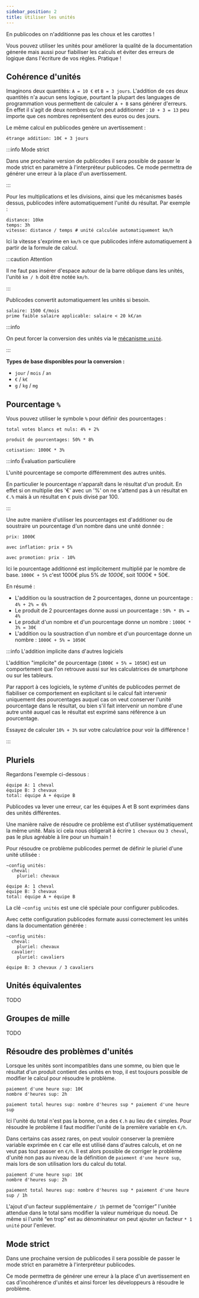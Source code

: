 ```yaml
---
sidebar_position: 2
title: Utiliser les unités
---
```


En publicodes on n'additionne pas les choux et les carottes !

Vous pouvez utiliser les unités pour améliorer la qualité de la documentation génerée mais aussi pour fiabiliser les calculs et éviter des erreurs de logique dans l'écriture de vos règles. Pratique !

## Cohérence d'unités

Imaginons deux quantités: `A = 10 €` et `B = 3 jours`. L'addition de ces deux quantités n'a aucun sens logique, pourtant la plupart des languages de programmation vous permettent de calculer `A + B` sans générer d'erreurs. En effet il s'agit de deux nombres qu'on peut additionner : `10 + 3 = 13` peu importe que ces nombres représentent des euros ou des jours.

Le même calcul en publicodes genère un avertissement :

```publicodes
étrange addition: 10€ + 3 jours
```

:::info Mode strict

Dans une prochaine version de publicodes il sera possible de passer le mode strict en paramètre à l'interpréteur publicodes. Ce mode permettra de générer une erreur à la place d'un avertissement.

:::

Pour les multiplications et les divisions, ainsi que les mécanismes basés dessus, publicodes infère automatiquement l'unité du résultat. Par exemple :

```publicodes
distance: 10km
temps: 3h
vitesse: distance / temps # unité calculée automatiquement km/h
```

Ici la vitesse s'exprime en `km/h` ce que publicodes infére automatiquement à partir de la formule de calcul.

:::caution Attention

Il ne faut pas insérer d'espace autour de la barre oblique dans les unités, l'unité `km / h` doit être notée `km/h`.

:::

Publicodes convertit automatiquement les unités si besoin.

```publicodes
salaire: 1500 €/mois
prime faible salaire applicable: salaire < 20 k€/an
```

:::info

On peut forcer la conversion des unités via le [mécanisme `unité`](/docs/mécanismes#unité).

:::

**Types de base disponibles pour la conversion :**

- `jour` / `mois` / `an`
- `€` / `k€`
- `g` / `kg` / `mg`

## Pourcentage `%`

Vous pouvez utiliser le symbole `%` pour définir des pourcentages :

```publicodes
total votes blancs et nuls: 4% + 2%

produit de pourcentages: 50% * 8%

cotisation: 1000€ * 3%
```

:::info Évaluation particulière

L'unité pourcentage se comporte différemment des autres unités.

En particulier le pourcentage n'apparaît dans le résultat d'un produit. En effet si on multiplie des '€' avec un '%' on ne s'attend pas à un résultat en `€.%` mais à un résultat en `€` puis divisé par 100.

:::

Une autre manière d'utiliser les pourcentages est d'additioner ou de soustraire un pourcentage d'un nombre dans une unité donnée :

```publicodes
prix: 1000€

avec inflation: prix + 5%

avec promotion: prix - 10%
```

Ici le pourcentage additionné est implicitement multiplié par le nombre de base. `1000€ + 5%` c'est 1000€ plus 5% _de 1000€_, soit 1000€ + 50€.

En résumé :

- L'addition ou la soustraction de 2 pourcentages, donne un pourcentage : `4% + 2% = 6%`
- Le produit de 2 pourcentages donne aussi un pourcentage : `50% * 8% = 4%`
- Le produit d'un nombre et d'un pourcentage donne un nombre : `1000€ * 3% = 30€`
- L'addition ou la soustraction d'un nombre et d'un pourcentage donne un nombre : `1000€ + 5% = 1050€`

:::info L'addition implicite dans d'autres logiciels

L'addition "implicite" de pourcentage (`1000€ + 5% = 1050€`) est un comportement que l'on retrouve aussi sur les calculatrices de smartphone ou sur les tableurs.

Par rapport à ces logiciels, le sytème d'unités de publicodes permet de fiabiliser ce comportement en explicitant si le calcul fait intervenir uniquement des pourcentages auquel cas on veut conserver l'unité pourcentage dans le résultat, ou bien s'il fait intervenir un nombre d'une autre unité auquel cas le résultat est exprimé sans référence à un pourcentage.

Essayez de calculer `10% + 3%` sur votre calculatrice pour voir la différence !

:::

## Pluriels

Regardons l'exemple ci-dessous :

```publicodes
équipe A: 1 cheval
équipe B: 3 chevaux
total: équipe A + équipe B
```

Publicodes va lever une erreur, car les équipes A et B sont exprimées dans des unités différentes.

Une manière naïve de résoudre ce problème est d'utiliser systématiquement la même unité. Mais ici cela nous obligerait à écrire `1 chevaux` ou `3 cheval`, pas le plus agréable à lire pour un humain !

Pour résoudre ce problème publicodes permet de définir le pluriel d'une unité utilisée :

```publicodes
~config unités:
  cheval:
    pluriel: chevaux

équipe A: 1 cheval
équipe B: 3 chevaux
total: équipe A + équipe B
```

La clé `~config unités` est une clé spéciale pour configurer publicodes.

Avec cette configuration publicodes formate aussi correctement les unités dans la documentation générée :

```publicodes
~config unités:
  cheval:
    pluriel: chevaux
  cavalier:
    pluriel: cavaliers

équipe B: 3 chevaux / 3 cavaliers
```

## Unités équivalentes

TODO

## Groupes de mille

TODO

## Résoudre des problèmes d'unités

Lorsque les unités sont incompatibles dans une somme, ou bien que le résultat d'un produit contient des unités en trop, il est toujours possible de modifier le calcul pour résoudre le problème.

```publicodes
paiement d'une heure sup: 10€
nombre d'heures sup: 2h

paiement total heures sup: nombre d'heures sup * paiement d'une heure sup
```

Ici l'unité du total n'est pas la bonne, on a des `€.h` au lieu de `€` simples. Pour résoudre le problème il faut modifier l'unité de la première variable en `€/h`.

Dans certains cas assez rares, on peut vouloir conserver la première variable exprimée en `€` car elle est utilisé dans d'autres calculs, et on ne veut pas tout passer en `€/h`. Il est alors possible de corriger le problème d'unité non pas au niveau de la définition de `paiement d'une heure sup`, mais lors de son utilisation lors du calcul du total.

```publicodes
paiement d'une heure sup: 10€
nombre d'heures sup: 2h

paiement total heures sup: nombre d'heures sup * paiement d'une heure sup / 1h
```

L'ajout d'un facteur supplémentaire `/ 1h` permet de “corriger” l'unitée attendue dans le total sans modifier la valeur numérique du noeud. De même si l'unité “en trop” est au dénominateur on peut ajouter un facteur `* 1 unité` pour l'enlever.

## Mode strict

Dans une prochaine version de publicodes il sera possible de passer le mode strict en paramètre à l'interpréteur publicodes.

Ce mode permettra de générer une erreur à la place d'un avertissement en cas d'incohérence d'unités et ainsi forcer les développeurs à résoudre le problème.
